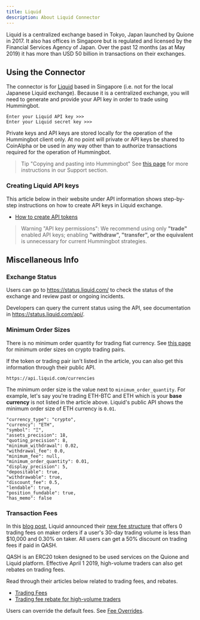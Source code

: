 ```yaml
---
title: Liquid
description: About Liquid Connector
---
```


Liquid is a centralized exchange based in Tokyo, Japan launched by Quione in 2017. It also has offices in Singapore but is regulated and licensed by the Financial Services Agency of Japan. Over the past 12 months (as at May 2019) it has more than USD 50 billion in transactions on their exchanges.

## Using the Connector

The connector is for [Liquid](https://www.liquid.com/) based in Singapore (i.e. not for the local Japanese Liquid exchange). Because it is a centralized exchange, you will need to generate and provide your API key in order to trade using Hummingbot.

```
Enter your Liquid API key >>>
Enter your Liquid secret key >>>
```

Private keys and API keys are stored locally for the operation of the Hummingbot client only. At no point will private or API keys be shared to CoinAlpha or be used in any way other than to authorize transactions required for the operation of Hummingbot.

> Tip "Copying and pasting into Hummingbot" See [this page](/intro/support/#paste-items-from-clipboard-in-putty) for more instructions in our Support section.

### Creating Liquid API keys

This article below in their website under API information shows step-by-step instructions on how to create API keys in Liquid exchange.

- [How to create API tokens](https://help.liquid.com/en/articles/2285018-how-to-create-api-tokens)

> Warning "API key permissions": We recommend using only **"trade"** enabled API keys; enabling **"withdraw", "transfer", or the equivalent** is unnecessary for current Hummingbot strategies.

## Miscellaneous Info

### Exchange Status

Users can go to https://status.liquid.com/ to check the status of the exchange and review past or ongoing incidents.

Developers can query the current status using the API, see documentation in https://status.liquid.com/api/.

### Minimum Order Sizes

There is no minimum order quantity for trading fiat currency. See [this page](https://help.liquid.com/en/articles/3339119-minimum-order-quantity) for minimum order sizes on crypto trading pairs.

If the token or trading pair isn't listed in the article, you can also get this information through their public API.

```
https://api.liquid.com/currencies
```

The minimum order size is the value next to `minimum_order_quantity`. For example, let's say you're trading ETH-BTC and ETH which is your **base currency** is not listed in the article above. Liquid's public API shows the minimum order size of ETH currency is `0.01`.

```
"currency_type": "crypto",
"currency": "ETH",
"symbol": "Ξ",
"assets_precision": 18,
"quoting_precision": 8,
"minimum_withdrawal": 0.02,
"withdrawal_fee": 0.0,
"minimum_fee": null,
"minimum_order_quantity": 0.01,
"display_precision": 5,
"depositable": true,
"withdrawable": true,
"discount_fee": 0.5,
"lendable": true,
"position_fundable": true,
"has_memo": false
```

### Transaction Fees

In this [blog post](https://blog.liquid.com/liquid-progressive-fee-update), Liquid announced their [new fee structure](https://www.liquid.com/fees/) that offers 0 trading fees on maker orders if a user's 30-day trading volume is less than \$10,000 and 0.30% on taker. All users can get a 50% discount on trading fees if paid in QASH.

QASH is an ERC20 token designed to be used services on the Quione and Liquid platform. Effective April 1 2019, high-volume traders can also get rebates on trading fees.

Read through their articles below related to trading fees, and rebates.

- [Trading Fees](https://help.liquid.com/en/articles/2273126-trading-fees)
- [Trading fee rebate for high-volume traders](https://help.liquid.com/en/articles/2825019-trading-fee-rebate-for-high-volume-traders)

Users can override the default fees. See [Fee Overrides](/advanced/fee-overrides/).
